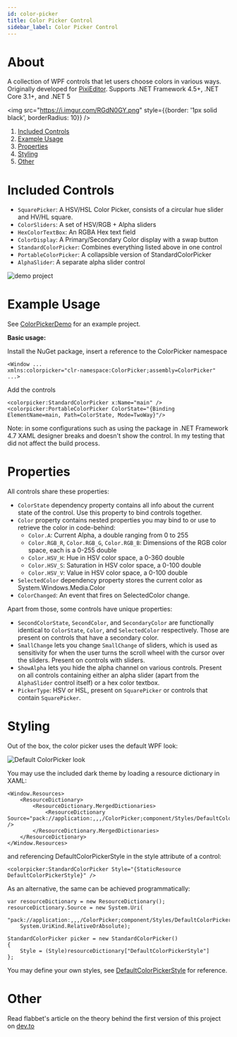 ```yaml
---
id: color-picker
title: Color Picker Control
sidebar_label: Color Picker Control
---
```

# About

A collection of WPF controls that let users choose colors in various ways. 
Originally developed for [PixiEditor](https://github.com/PixiEditor/PixiEditor). 
Supports .NET Framework 4.5+, .NET Core 3.1+, and .NET 5

<img src="https://i.imgur.com/RGdN0GY.png" style={{border: '1px solid black', borderRadius: 10}} />

1. [Included Controls](#controls)
1. [Example Usage](#example)
1. [Properties](#properties)
1. [Styling](#styling)
1. [Other](#other)

# Included Controls<a name="controls"/>

- `SquarePicker`: A HSV/HSL Color Picker, consists of a circular hue slider and HV/HL square.
- `ColorSliders`: A set of HSV/RGB + Alpha sliders
- `HexColorTextBox`: An RGBA Hex text field
- `ColorDisplay`: A Primary/Secondary Color display with a swap button
- `StandardColorPicker`: Combines everything listed above in one control
- `PortableColorPicker`: A collapsible version of StandardColorPicker
- `AlphaSlider`: A separate alpha slider control

![demo project](https://i.imgur.com/k5kszWC.png)
# Example Usage<a name="example"/>

See [ColorPickerDemo](https://github.com/PixiEditor/ColorPicker/tree/master/ColorPickerDemo) for an example project.

**Basic usage:**

Install the NuGet package, insert a reference to the ColorPicker namespace
```
<Window ...
xmlns:colorpicker="clr-namespace:ColorPicker;assembly=ColorPicker"
...>
```
Add the controls
```
<colorpicker:StandardColorPicker x:Name="main" />
<colorpicker:PortableColorPicker ColorState="{Binding ElementName=main, Path=ColorState, Mode=TwoWay}"/>
```
Note: in some configurations such as using the package in .NET Framework 4.7 XAML designer breaks and doesn't show the control.
In my testing that did not affect the build process.

# Properties<a name="properties"/>

All controls share these properties:

- `ColorState` dependency property contains all info about the current state of the control. Use this property to bind controls together.
- `Color` property contains nested properties you may bind to or use to retrieve the color in code-behind:
    - `Color.A`: Current Alpha, a double ranging from 0 to 255
    - `Color.RGB_R`, `Color.RGB_G`, `Color.RGB_B`: Dimensions of the RGB color space, each is a 0-255 double
    - `Color.HSV_H`: Hue in HSV color space, a 0-360 double 
    - `Color.HSV_S`: Saturation in HSV color space, a 0-100 double
    - `Color.HSV_V`: Value in HSV color space, a 0-100 double
- `SelectedColor` dependency property stores the current color as System.Windows.Media.Color
- `ColorChanged`: An event that fires on SelectedColor change.

Apart from those, some controls have unique properties:

- `SecondColorState`, `SecondColor`, and `SecondaryColor` are functionally identical to `ColorState`, `Color`, and `SelectedColor` respectively. 
Those are present on controls that have a secondary color.
- `SmallChange` lets you change `SmallChange` of sliders, which is used as sensitivity for when the user
turns the scroll wheel with the cursor over the sliders. Present on controls with sliders.
- `ShowAlpha` lets you hide the alpha channel on various controls. 
Present on all controls containing either an alpha slider (apart from the `AlphaSlider` control itself) or a hex color textbox.
- `PickerType`: HSV or HSL, present on `SquarePicker` or controls that contain `SquarePicker`.

# Styling<a name="styling"/>

Out of the box, the color picker uses the default WPF look:

![Default ColorPicker look](https://i.imgur.com/AyweTmS.png)

You may use the included dark theme by loading a resource dictionary in XAML:
```
<Window.Resources>
    <ResourceDictionary>
        <ResourceDictionary.MergedDictionaries>
            <ResourceDictionary Source="pack://application:,,,/ColorPicker;component/Styles/DefaultColorPickerStyle.xaml" />
        </ResourceDictionary.MergedDictionaries>
    </ResourceDictionary>
</Window.Resources>
```
and referencing DefaultColorPickerStyle in the style attribute of a control:
```
<colorpicker:StandardColorPicker Style="{StaticResource DefaultColorPickerStyle}" />
```

As an alternative, the same can be achieved programmatically:
```
var resourceDictionary = new ResourceDictionary();
resourceDictionary.Source = new System.Uri(
    "pack://application:,,,/ColorPicker;component/Styles/DefaultColorPickerStyle.xaml",
    System.UriKind.RelativeOrAbsolute);

StandardColorPicker picker = new StandardColorPicker()
{
    Style = (Style)resourceDictionary["DefaultColorPickerStyle"]
};
```

You may define your own styles, see 
[DefaultColorPickerStyle](https://github.com/PixiEditor/ColorPicker/blob/master/src/ColorPicker/Styles/DefaultColorPickerStyle.xaml) 
for reference.

# Other<a name="other"/>

Read flabbet's article on the theory behind the first version of this project on [dev.to](https://dev.to/flabbet/how-does-color-pickers-work-1275)

